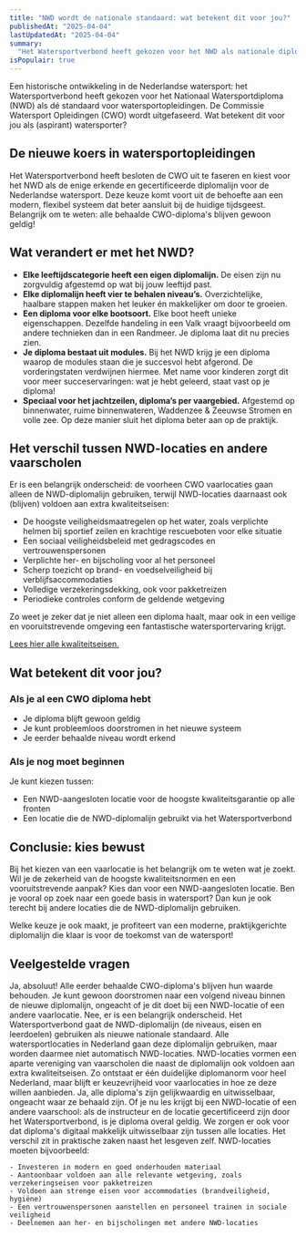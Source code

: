 ```yaml
---
title: "NWD wordt de nationale standaard: wat betekent dit voor jou?"
publishedAt: "2025-04-04"
lastUpdatedAt: "2025-04-04"
summary:
  "Het Watersportverbond heeft gekozen voor het NWD als nationale diplomalijn in Nederland, en daarmee de CWO uit te faseren. Wat betekent dit voor jou als watersporter?"
isPopulair: true
---
```


Een historische ontwikkeling in de Nederlandse watersport: het Watersportverbond heeft gekozen voor het Nationaal Watersportdiploma (NWD) als dé standaard voor watersportopleidingen. De Commissie Watersport Opleidingen (CWO) wordt uitgefaseerd. Wat betekent dit voor jou als (aspirant) watersporter?

## De nieuwe koers in watersportopleidingen

Het Watersportverbond heeft besloten de CWO uit te faseren en kiest voor het NWD als de enige erkende en gecertificeerde diplomalijn voor de Nederlandse watersport. Deze keuze komt voort uit de behoefte aan een modern, flexibel systeem dat beter aansluit bij de huidige tijdsgeest. Belangrijk om te weten: alle behaalde CWO-diploma's blijven gewoon geldig!

## Wat verandert er met het NWD?

- **Elke leeftijdscategorie heeft een eigen diplomalijn.** De eisen zijn nu zorgvuldig afgestemd op wat bij jouw leeftijd past. 
- **Elke diplomalijn heeft vier te behalen niveau’s.** Overzichtelijke, haalbare stappen maken het leuker én makkelijker om door te groeien.
- **Een diploma voor elke bootsoort.** Elke boot heeft unieke eigenschappen. Dezelfde handeling in een Valk vraagt bijvoorbeeld om andere technieken dan in een Randmeer. Je diploma laat dit nu precies zien.
- **Je diploma bestaat uit modules.** Bij het NWD krijg je een diploma waarop de modules staan die je succesvol hebt afgerond. De vorderingstaten verdwijnen hiermee. Met name voor kinderen zorgt dit voor meer succeservaringen: wat je hebt geleerd, staat vast op je diploma!
- **Speciaal voor het jachtzeilen, diploma’s per vaargebied.** Afgestemd op binnenwater, ruime binnenwateren, Waddenzee & Zeeuwse Stromen en volle zee. Op deze manier sluit het diploma beter aan op de praktijk.

## Het verschil tussen NWD-locaties en andere vaarscholen

Er is een belangrijk onderscheid: de voorheen CWO vaarlocaties gaan alleen de NWD-diplomalijn gebruiken, terwijl NWD-locaties daarnaast ook (blijven) voldoen aan extra kwaliteitseisen:

- De hoogste veiligheidsmaatregelen op het water, zoals verplichte helmen bij sportief zeilen en krachtige rescueboten voor elke situatie
- Een sociaal veiligheidsbeleid met gedragscodes en vertrouwenspersonen
- Verplichte her- en bijscholing voor al het personeel
- Scherp toezicht op brand- en voedselveiligheid bij verblijfsaccommodaties
- Volledige verzekeringsdekking, ook voor pakketreizen
- Periodieke controles conform de geldende wetgeving

Zo weet je zeker dat je niet alleen een diploma haalt, maar ook in een veilige en vooruitstrevende omgeving een fantastische watersportervaring krijgt. 

[Lees hier alle kwaliteitseisen.](/vaarlocaties/kwaliteitseisen)

## Wat betekent dit voor jou?

### Als je al een CWO diploma hebt

- Je diploma blijft gewoon geldig
- Je kunt probleemloos doorstromen in het nieuwe systeem
- Je eerder behaalde niveau wordt erkend

### Als je nog moet beginnen

Je kunt kiezen tussen:
- Een NWD-aangesloten locatie voor de hoogste kwaliteitsgarantie op alle fronten
- Een locatie die de NWD-diplomalijn gebruikt via het Watersportverbond

## Conclusie: kies bewust

Bij het kiezen van een vaarlocatie is het belangrijk om te weten wat je zoekt. Wil je de zekerheid van de hoogste kwaliteitsnormen en een vooruitstrevende aanpak? Kies dan voor een NWD-aangesloten locatie. Ben je vooral op zoek naar een goede basis in watersport? Dan kun je ook terecht bij andere locaties die de NWD-diplomalijn gebruiken.

Welke keuze je ook maakt, je profiteert van een moderne, praktijkgerichte diplomalijn die klaar is voor de toekomst van de watersport!


## Veelgestelde vragen

<dl className="divide-y divide-slate-900/10 rounded-lg border border-slate-900/10">
  <Faq question="Blijven mijn oude CWO-diploma's geldig?">
    Ja, absoluut! Alle eerder behaalde CWO-diploma's blijven hun waarde behouden. Je kunt gewoon doorstromen naar een volgend niveau binnen de nieuwe diplomalijn, ongeacht of je dit doet bij een NWD-locatie of een andere vaarlocatie.
  </Faq>
  
  <Faq question="Is vanaf nu elke voormalige CWO locatie een Nationaal Watersportdiploma locatie?">
    Nee, er is een belangrijk onderscheid. Het Watersportverbond gaat de NWD-diplomalijn (de niveaus, eisen en leerdoelen) gebruiken als nieuwe nationale standaard. Alle watersportlocaties in Nederland gaan deze diplomalijn gebruiken, maar worden daarmee niet automatisch NWD-locaties. NWD-locaties vormen een aparte vereniging van vaarscholen die naast de diplomalijn ook voldoen aan extra kwaliteitseisen. Zo ontstaat er één duidelijke diplomanorm voor heel Nederland, maar blijft er keuzevrijheid voor vaarlocaties in hoe ze deze willen aanbieden.
  </Faq>

  <Faq question="Kunnen diploma's uitgewisseld worden tussen NWD locaties, en andere vaarlocaties?">
    Ja, alle diploma's zijn gelijkwaardig en uitwisselbaar, ongeacht waar ze behaald zijn. Of je nu les krijgt bij een NWD-locatie of een andere vaarschool: als de instructeur en de locatie gecertificeerd zijn door het Watersportverbond, is je diploma overal geldig. We zorgen er ook voor dat diploma's digitaal makkelijk uitwisselbaar zijn tussen alle locaties.
  </Faq>

  <Faq question="Als de diploma's inhoudelijk gelijk zijn, waarom is er dan toch nog een verschil tussen Nationaal Watersportdiploma locaties, en andere locaties?">
    Het verschil zit in praktische zaken naast het lesgeven zelf. NWD-locaties moeten bijvoorbeeld:

    - Investeren in modern en goed onderhouden materiaal
    - Aantoonbaar voldoen aan alle relevante wetgeving, zoals verzekeringseisen voor pakketreizen
    - Voldoen aan strenge eisen voor accommodaties (brandveiligheid, hygiëne)
    - Een vertrouwenspersonen aanstellen en personeel trainen in sociale veiligheid
    - Deelnemen aan her- en bijscholingen met andere NWD-locaties
  </Faq>
</dl>